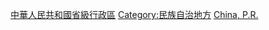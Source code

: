{{Catnav|頁面分類|...|民族|亚洲民族|中华民族}}
{{Catnav|頁面分類|...|各國行政區劃|中国行政区划|中国自治地方}}
{{Catnav|頁面分類|...|行政区划|一级行政区|中華人民共和國省級行政區}}
{{Catnav|頁面分類|...|各國經濟|中国经济|中国经济地理大区|西部经济区}}
{{Commonscat|Autonomous regions of China}}
{{Catmore|自治区}}

[[Category:中華人民共和國省級行政區|]]
[[Category:民族自治地方|Category:民族自治地方]]
[[Category:自治區|China, P.R.]]